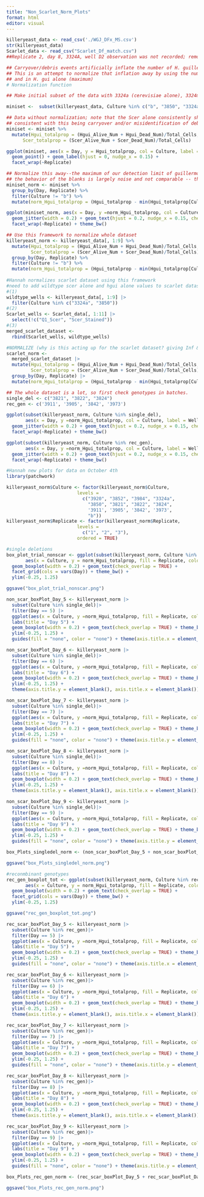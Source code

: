 ```yaml
---
title: "Non_Scarlet_Norm_Plots"
format: html
editor: visual
---
```


```r
killeryeast_data <- read_csv('./WGJ_DFx_MS.csv') 
str(killeryeast_data)
Scarlet_data <- read_csv("Scarlet_Df_match.csv")
##Replicate 2, day 8, 3324A, well D2 observation was not recorded; removed this one row from Hannah's manually

## Carryover/debris events artificially inflate the number of H. guillermondii cells in samples.
## This is an attempt to normalize that inflation away by using the number of events detected in S.cer alone (minimum)
## and in H. gui alone (maximum)
# Normalization function

## Make initial subset of the data with 3324a (cerevisiae alone), 3324m (cer + hgui mixed), 3850 (gui alone), and b (blank) 

miniset <-  subset(killeryeast_data, Culture %in% c("b", "3850", "3324a", "3324m"))[, 1:9]

## Data without normalization; note that the Scer alone consistently shows some guillermondii cells. However, this ratio does not change at all throughout the experiment,
## consistent with this being carryover and/or misidentification of debris. 
miniset <- miniset %>% 
  mutate(Hgui_totalprop = (Hgui_Alive_Num + Hgui_Dead_Num)/Total_Cells,
      Scer_totalprop = (Scer_Alive_Num + Scer_Dead_Num)/Total_Cells)

ggplot(miniset, aes(x = Day, y = Hgui_totalprop, col = Culture, label = Well_Num)) +
  geom_point() + geom_label(hjust = 0, nudge_x = 0.15) + 
  facet_wrap(~Replicate)

## Normalize this away--the maximum of our detection limit of guillermondii should be guillermondii alone; the minimum should be S. cerevisiae. Also removing blanks from this;
## the behavior of the blanks is largely noise and not comparable -- the one contaminated blank was removed and all other blanks were checked everyday for contamination. 
miniset_norm <- miniset %>%  
  group_by(Day, Replicate) %>%
  filter(Culture != "b") %>%
  mutate(norm_Hgui_totalprop = (Hgui_totalprop - min(Hgui_totalprop[Culture == "3324a"]))/(max(Hgui_totalprop[Culture == "3850"])- min(Hgui_totalprop[Culture == "3324a"])))

ggplot(miniset_norm, aes(x = Day, y =norm_Hgui_totalprop, col = Culture, label = Well_Num)) +
  geom_jitter(width = 0.2) + geom_text(hjust = 0.2, nudge_x = 0.15, check_overlap = TRUE) + 
  facet_wrap(~Replicate) + theme_bw()

## Use this framework to normalize whole dataset
killeryeast_norm <- killeryeast_data[, 1:9] %>%
  mutate(Hgui_totalprop = (Hgui_Alive_Num + Hgui_Dead_Num)/Total_Cells,
         Scer_totalprop = (Scer_Alive_Num + Scer_Dead_Num)/Total_Cells)%>%  
  group_by(Day, Replicate) %>%
  filter(Culture != "b") %>%
  mutate(norm_Hgui_totalprop = (Hgui_totalprop - min(Hgui_totalprop[Culture == "3324a"]))/(max(Hgui_totalprop[Culture == "3850"])- min(Hgui_totalprop[Culture == "3324a"])))
  
#Hannah normalizes scarlet dataset using this framework
#need to add wildtype scer alone and hgui alone values to scarlet dataset (1) pull out wt wells from main dataset (2) remove row in scarlet dataset that the other does not have (3) add
#(1)
wildtype_wells <- killeryeast_data[, 1:9] |> 
  filter(Culture %in% c("3324a", "3850"))
#(2)
Scarlet_wells <- Scarlet_data[, 1:11] |> 
  select(!c("Q1_Scer", "Scer_Stained"))
#(3)
merged_scarlet_dataset <- 
  rbind(Scarlet_wells, wildtype_wells)

#NORMALIZE (why is this acting up for the scarlet dataset? giving Inf & -Inf)
scarlet_norm <- 
  merged_scarlet_dataset |>
  mutate(Hgui_totalprop = (Hgui_Alive_Num + Hgui_Dead_Num)/Total_Cells,
         Scer_totalprop = (Scer_Alive_Num + Scer_Dead_Num)/Total_Cells) |> 
  group_by(Day, Replicate) |> 
  mutate(norm_Hgui_totalprop = (Hgui_totalprop - min(Hgui_totalprop[Culture == "3324a"]))/(max(Hgui_totalprop[Culture == "3850"]) - min(Hgui_totalprop[Culture == "3324a"])))
```

```r
## The whole dataset is a lot, so first check genotypes in batches. 
single_del <- c("3821", "3822", "3824")
rec_gen <- c('3911', '3905', '3842', '3973')

ggplot(subset(killeryeast_norm, Culture %in% single_del), 
       aes(x = Day, y =norm_Hgui_totalprop, col = Culture, label = Well_Num)) +
  geom_jitter(width = 0.2) + geom_text(hjust = 0.2, nudge_x = 0.15, check_overlap = TRUE) + 
  facet_wrap(~Replicate) + theme_bw()

ggplot(subset(killeryeast_norm, Culture %in% rec_gen), 
       aes(x = Day, y =norm_Hgui_totalprop, col = Culture, label = Well_Num)) +
  geom_jitter(width = 0.2) + geom_text(hjust = 0.2, nudge_x = 0.15, check_overlap = TRUE) + 
  facet_wrap(~Replicate) + theme_bw()
```

```r
#Hannah new plots for data on October 4th
library(patchwork)

killeryeast_norm$Culture <- factor(killeryeast_norm$Culture, 
                          levels =
                            c("3920", "3852", "3984", "3324a",
                              "3850", "3821", "3822", "3824",
                              '3911', '3905', '3842', '3973',
                              "b"))
killeryeast_norm$Replicate <- factor(killeryeast_norm$Replicate, 
                          levels =
                            c("1", "2", "3"),
                          ordered = TRUE)
```

```r
#single deletions
box_plot_trial_nonscar <- ggplot(subset(killeryeast_norm, Culture %in% single_del), 
       aes(x = Culture, y = norm_Hgui_totalprop, fill = Replicate, color = Replicate, label = Well_Num)) +
  geom_boxplot(width = 0.2) + geom_text(check_overlap = TRUE) + 
  facet_grid(cols = vars(Day)) + theme_bw() + 
  ylim(-0.25, 1.25)

ggsave("box_plot_trial_nonscar.png")

non_scar_boxPlot_Day_5 <- killeryeast_norm |> 
  subset(Culture %in% single_del)|> 
  filter(Day == 5) |> 
  ggplot(aes(x = Culture, y =norm_Hgui_totalprop, fill = Replicate, color = Replicate, label = Well_Num)) +
  labs(title = "Day 5") +
  geom_boxplot(width = 0.2) + geom_text(check_overlap = TRUE) + theme_bw() +
  ylim(-0.25, 1.25) +
  guides(fill = "none", color = "none") + theme(axis.title.x = element_blank()) + theme(axis.title.y = element_blank())

non_scar_boxPlot_Day_6 <- killeryeast_norm |> 
  subset(Culture %in% single_del)|> 
  filter(Day == 6) |> 
  ggplot(aes(x = Culture, y =norm_Hgui_totalprop, fill = Replicate, color = Replicate, label = Well_Num)) +
  labs(title = "Day 6") +
  geom_boxplot(width = 0.2) + geom_text(check_overlap = TRUE) + theme_bw() +
  ylim(-0.25, 1.25) +
  theme(axis.title.y = element_blank(), axis.title.x = element_blank())

non_scar_boxPlot_Day_7 <- killeryeast_norm |> 
  subset(Culture %in% single_del)|> 
  filter(Day == 7) |> 
  ggplot(aes(x = Culture, y =norm_Hgui_totalprop, fill = Replicate, color = Replicate, label = Well_Num)) +
  labs(title = "Day 7") +
  geom_boxplot(width = 0.2) + geom_text(check_overlap = TRUE) + theme_bw() +
  ylim(-0.25, 1.25) +
  guides(fill = "none", color = "none") + theme(axis.title.y = element_blank(), axis.title.x = element_blank())

non_scar_boxPlot_Day_8 <- killeryeast_norm |> 
  subset(Culture %in% single_del)|> 
  filter(Day == 8) |> 
  ggplot(aes(x = Culture, y =norm_Hgui_totalprop, fill = Replicate, color = Replicate, label = Well_Num)) +
  labs(title = "Day 8") +
  geom_boxplot(width = 0.2) + geom_text(check_overlap = TRUE) + theme_bw() +
  ylim(-0.25, 1.25) +
  theme(axis.title.y = element_blank(), axis.title.x = element_blank())

non_scar_boxPlot_Day_9 <- killeryeast_norm |> 
  subset(Culture %in% single_del)|> 
  filter(Day == 9) |> 
  ggplot(aes(x = Culture, y =norm_Hgui_totalprop, fill = Replicate, color = Replicate, label = Well_Num)) +
  labs(title = "Day 9") +
  geom_boxplot(width = 0.2) + geom_text(check_overlap = TRUE) + theme_bw() +
  ylim(-0.25, 1.25) +
  guides(fill = "none", color = "none") + theme(axis.title.y = element_blank(), axis.title.x = element_blank())

box_Plots_singledel_norm <- (non_scar_boxPlot_Day_5 + non_scar_boxPlot_Day_6 + non_scar_boxPlot_Day_7 + non_scar_boxPlot_Day_8 + non_scar_boxPlot_Day_9 + plot_layout(ncol = 3) + guide_area() + plot_layout(guides = 'collect') + plot_annotation(title = 'Normalized box plots single deletions'))

ggsave("box_Plots_singledel_norm.png")
```

```r
#reconmbinant genotypes
rec_gen_boxplot_tot <- ggplot(subset(killeryeast_norm, Culture %in% rec_gen), 
       aes(x = Culture, y = norm_Hgui_totalprop, fill = Replicate, color = Replicate, label = Well_Num)) +
  geom_boxplot(width = 0.2) + geom_text(check_overlap = TRUE) + 
  facet_grid(cols = vars(Day)) + theme_bw() + 
  ylim(-0.25, 1.25)

ggsave("rec_gen_boxplot_tot.png")

rec_scar_boxPlot_Day_5 <- killeryeast_norm |> 
  subset(Culture %in% rec_gen)|> 
  filter(Day == 5) |> 
  ggplot(aes(x = Culture, y =norm_Hgui_totalprop, fill = Replicate, color = Replicate, label = Well_Num)) +
  labs(title = "Day 5") +
  geom_boxplot(width = 0.2) + geom_text(check_overlap = TRUE) + theme_bw() +
  ylim(-0.25, 1.25) +
  guides(fill = "none", color = "none") + theme(axis.title.x = element_blank()) + theme(axis.title.y = element_blank())

rec_scar_boxPlot_Day_6 <- killeryeast_norm |> 
  subset(Culture %in% rec_gen)|> 
  filter(Day == 6) |> 
  ggplot(aes(x = Culture, y =norm_Hgui_totalprop, fill = Replicate, color = Replicate, label = Well_Num)) +
  labs(title = "Day 6") +
  geom_boxplot(width = 0.2) + geom_text(check_overlap = TRUE) + theme_bw() +
  ylim(-0.25, 1.25) +
  theme(axis.title.y = element_blank(), axis.title.x = element_blank())

rec_scar_boxPlot_Day_7 <- killeryeast_norm |> 
  subset(Culture %in% rec_gen)|> 
  filter(Day == 7) |> 
  ggplot(aes(x = Culture, y =norm_Hgui_totalprop, fill = Replicate, color = Replicate, label = Well_Num)) +
  labs(title = "Day 7") +
  geom_boxplot(width = 0.2) + geom_text(check_overlap = TRUE) + theme_bw() +
  ylim(-0.25, 1.25) +
  guides(fill = "none", color = "none") + theme(axis.title.y = element_blank(), axis.title.x = element_blank())

rec_scar_boxPlot_Day_8 <- killeryeast_norm |> 
  subset(Culture %in% rec_gen)|> 
  filter(Day == 8) |> 
  ggplot(aes(x = Culture, y =norm_Hgui_totalprop, fill = Replicate, color = Replicate, label = Well_Num)) +
  labs(title = "Day 8") +
  geom_boxplot(width = 0.2) + geom_text(check_overlap = TRUE) + theme_bw() +
  ylim(-0.25, 1.25) +
  theme(axis.title.y = element_blank(), axis.title.x = element_blank())

rec_scar_boxPlot_Day_9 <- killeryeast_norm |> 
  subset(Culture %in% rec_gen)|> 
  filter(Day == 9) |> 
  ggplot(aes(x = Culture, y =norm_Hgui_totalprop, fill = Replicate, color = Replicate, label = Well_Num)) +
  labs(title = "Day 9") +
  geom_boxplot(width = 0.2) + geom_text(check_overlap = TRUE) + theme_bw() +
  ylim(-0.25, 1.25) +
  guides(fill = "none", color = "none") + theme(axis.title.y = element_blank(), axis.title.x = element_blank())

box_Plots_rec_gen_norm <- (rec_scar_boxPlot_Day_5 + rec_scar_boxPlot_Day_6 + rec_scar_boxPlot_Day_7 + rec_scar_boxPlot_Day_8 + rec_scar_boxPlot_Day_9 + plot_layout(ncol = 3) + guide_area() + plot_layout(guides = 'collect') + plot_annotation(title = 'Normalized box plots rec gen'))

ggsave("box_Plots_rec_gen_norm.png")
```
